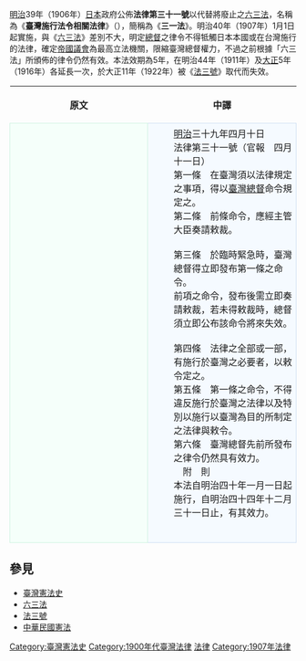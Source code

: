 [[明治|明治]]39年（1906年）[[日本|日本]]政府公佈'''法律第三十一號'''以代替將廢止之[[六三法|六三法]]，名稱為《'''臺灣施行法令相關法律'''》（{{jpn|kyu=臺灣ニ施行スヘキ法令ニ關スル法律|j=台湾ニ施行スヘキ法令ニ関スル法律}}），簡稱為《'''三一法'''》。明治40年（1907年）1月1日起實施，與《[[六三法|六三法]]》差別不大，明定[[總督|總督]]之律令不得牴觸日本本國或在台灣施行的法律，確定[[帝國議會_(日本)|帝國議會]]為最高立法機關，限縮臺灣總督權力，不過之前根據「六三法」所頒佈的律令仍然有效。本法效期為5年，在明治44年（1911年）及[[大正|大正]]5年（1916年）各延長一次，於大正11年（1922年）被《[[法三號|法三號]]》取代而失效。

{| cellspacing=5 style="margin: auto"
!原文
!中譯
|--
|width=350 style="border:1px solid #CEF2E0; background-color: #F5FFFA; padding:5px"|{{lang|ja|
:[[明治|明治]]三十九年四月十日
:法律第三十一號（官報　四月十一日）
:第一條　臺灣ニ於テハ法律ヲ要スル事項ハ[[臺灣總督|臺灣總督]]ノ命令ヲ以テ之ヲ規定スルコトヲ得
:第二條　前條ノ命令ハ主務大臣ヲ經テ勅裁ヲ請フヘシ
:第三條　臨時緊急ヲ要スル場合ニ於テ臺灣總督ハ直ニ第一條ノ命令ヲ發スルコトヲ得
:前項ノ命令ハ發布後直ニ勅裁ヲ請フヘシ若勅裁ヲ得サルトキハ臺灣總督ハ直ニ其ノ命令ノ將來ニ向テ效力ナキコトヲ公布スヘシ
:第四條　法律ノ全部又ハ一部ヲ臺灣ニ施行スルヲ要スルモノハ勅令ヲ以テ之ヲ定ム
:第五條　第一條ノ命令ハ第四條ニ依リ臺灣ニ施行シタル法律及特ニ臺灣ニ施行スル目的ヲ以テ制定シタル法律及勅令ニ違背スルコトヲ得ス
:第六條　臺灣總督ノ發シタル律令ハ仍其ノ效力ヲ有ス
:　附　則
:本法ハ明治四十年一月一日ヨリ之ヲ施行シ明治四十四年十二月三十一日迄其ノ效力ヲ有スルモノトス}}
|width=350 style="border:1px solid #CEDFF2; background-color: #F5FAFF; padding:5px"|
:[[明治|明治]]三十九年四月十日
:法律第三十一號（官報　四月十一日）
:第一條　在臺灣須以法律規定之事項，得以[[臺灣總督|臺灣總督]]命令規定之。
:第二條　前條命令，應經主管大臣奏請敕裁。
:<br />
:第三條　於臨時緊急時，臺灣總督得立即發布第一條之命令。
:前項之命令，發布後需立即奏請敕裁，若未得敕裁時，總督須立即公布該命令將來失效。
:<br />
:第四條　法律之全部或一部，有施行於臺灣之必要者，以敕令定之。
:第五條　第一條之命令，不得違反施行於臺灣之法律以及特別以施行以臺灣為目的所制定之法律與敕令。
:第六條　臺灣總督先前所發布之律令仍然具有效力。
:　附　則
:本法自明治四十年一月一日起施行，自明治四十四年十二月三十一日止，有其效力。
:<br />
|}

==參見==
{{Wikisourceshas|ja:臺灣ニ施行スヘキ法令ニ關スル法律 (明治三十九年法律第三十一号)|三一法}}
*[[臺灣憲法史|臺灣憲法史]]
*[[六三法|六三法]]
*[[法三號|法三號]]
*[[中華民國憲法|中華民國憲法]]

{{Serial
|先前文件|《[[大日本帝國憲法|大日本帝國憲法]]》、《[[六三法|六三法]]》
|'''臺灣[[臺灣憲法史|憲法性文件]]'''<br>1907年（明治40年）1月1日－1921年（大正10年）12月31日
|後繼文件|《大日本帝國憲法》、《[[法三號|法三號]]》
}}

{{臺灣日治時期法律}}
{{台灣日治時期歷史事件}}

[[Category:臺灣憲法史|Category:臺灣憲法史]]
[[Category:1900年代臺灣法律|Category:1900年代臺灣法律]]
[[Category:1907年台灣建立|法律]]
[[Category:1907年法律|Category:1907年法律]]